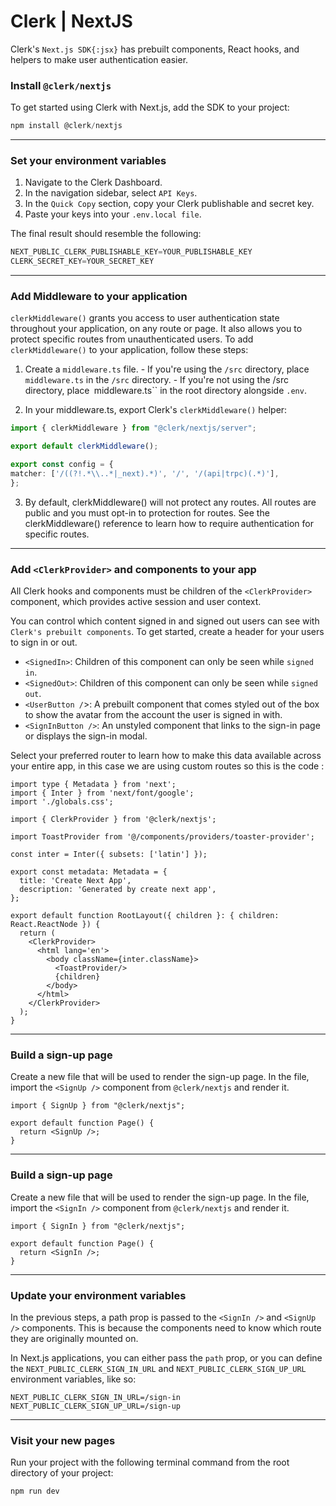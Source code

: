 # Clerk | NextJS 

Clerk's `Next.js SDK{:jsx}` has prebuilt components, React hooks, and helpers to make user authentication easier.

### Install `@clerk/nextjs`

To get started using Clerk with Next.js, add the SDK to your project:

```js filename="npm" {:jsx} copy
npm install @clerk/nextjs
```
---------------------------------------------------------

### Set your environment variables


1. Navigate to the Clerk Dashboard.
2. In the navigation sidebar, select `API Keys`.
3. In the `Quick Copy` section, copy your Clerk publishable and secret key.
4. Paste your keys into your `.env.local file`.

The final result should resemble the following:

``` js filename=".env" copy
NEXT_PUBLIC_CLERK_PUBLISHABLE_KEY=YOUR_PUBLISHABLE_KEY
CLERK_SECRET_KEY=YOUR_SECRET_KEY
```

---------------------------------------------------------

### Add Middleware to your application

`clerkMiddleware()` grants you access to user authentication state throughout your application, on any route or page. It also allows you to protect specific routes from unauthenticated users. To add `clerkMiddleware()` to your application, follow these steps:

   1. Create a `middleware.ts` file.
    - If you're using the `/src` directory, place` middleware.ts` in the `/src` directory.
    - If you're not using the /src directory, place` `middleware.ts`` in the root directory alongside `.env`.

   2. In your middleware.ts, export Clerk's `clerkMiddleware()` helper:

   ``` ts copy filename="middleware.ts" showLineNumbers
 import { clerkMiddleware } from "@clerk/nextjs/server";

export default clerkMiddleware();

export const config = {
  matcher: ['/((?!.*\\..*|_next).*)', '/', '/(api|trpc)(.*)'],
};
```

3. By default, clerkMiddleware() will not protect any routes. All routes are public and you must opt-in to protection for routes. See the clerkMiddleware() reference to learn how to require authentication for specific routes.

---------------------------------------------------------

### Add `<ClerkProvider>` and components to your app

All Clerk hooks and components must be children of the `<ClerkProvider>` component, which provides active session and user context.

You can control which content signed in and signed out users can see with `Clerk's prebuilt components`. To get started, create a header for your users to sign in or out.



- `<SignedIn>`: Children of this component can only be seen while `signed in`.
- `<SignedOut>`: Children of this component can only be seen while `signed out`.
- `<UserButton /`>: A prebuilt component that comes styled out of the box to show the avatar from the account the user is signed in with.
- `<SignInButton />`: An unstyled component that links to the sign-in page or displays the sign-in modal.

Select your preferred router to learn how to make this data available across your entire app, in this case we are using custom routes so this is the code   :

``` tsx copy showLineNumbers filename="app/layout.tsx"
import type { Metadata } from 'next';
import { Inter } from 'next/font/google';
import './globals.css';

import { ClerkProvider } from '@clerk/nextjs';

import ToastProvider from '@/components/providers/toaster-provider';

const inter = Inter({ subsets: ['latin'] });

export const metadata: Metadata = {
  title: 'Create Next App',
  description: 'Generated by create next app',
};

export default function RootLayout({ children }: { children: React.ReactNode }) {
  return (
    <ClerkProvider>
      <html lang='en'>
        <body className={inter.className}>
          <ToastProvider/>
          {children}
        </body>
      </html>
    </ClerkProvider>
  );
}
```

---------------------------------------------------------

### Build a sign-up page

Create a new file that will be used to render the sign-up page. In the file, import the `<SignUp />` component from `@clerk/nextjs` and render it.
``` tsx copy showLineNumbers filename="app/sign-up/[[...sign-up]]/page.tsx"
import { SignUp } from "@clerk/nextjs";

export default function Page() {
  return <SignUp />;
}
```
---------------------------------------------------------

### Build a sign-up page

Create a new file that will be used to render the sign-up page. In the file, import the `<SignIn />` component from `@clerk/nextjs` and render it.
``` tsx copy showLineNumbers filename="app/sign-in/[[...sign-in]]/page.tsx"
import { SignIn } from "@clerk/nextjs";

export default function Page() {
  return <SignIn />;
}
```

---------------------------------------------------------

### Update your environment variables

In the previous steps, a path prop is passed to the `<SignIn />` and `<SignUp />` components. This is because the components need to know which route they are originally mounted on.

In Next.js applications, you can either pass the `path` prop, or you can define the `NEXT_PUBLIC_CLERK_SIGN_IN_URL` and `NEXT_PUBLIC_CLERK_SIGN_UP_URL` environment variables, like so:

``` tsx copy showLineNumbers filename=".env"
NEXT_PUBLIC_CLERK_SIGN_IN_URL=/sign-in
NEXT_PUBLIC_CLERK_SIGN_UP_URL=/sign-up
```
---------------------------------------------------------

### Visit your new pages

Run your project with the following terminal command from the root directory of your project:
```js copy
npm run dev
```
